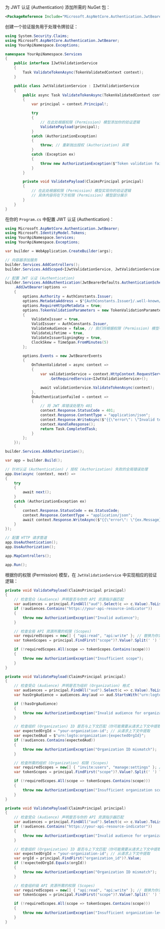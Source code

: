 
为 JWT 认证 (Authentication) 添加所需的 NuGet 包：

```xml
<PackageReference Include="Microsoft.AspNetCore.Authentication.JwtBearer" Version="8.0.0" />
```

创建一个验证服务用于处理令牌验证：

```csharp title="JwtValidationService.cs"
using System.Security.Claims;
using Microsoft.AspNetCore.Authentication.JwtBearer;
using YourApiNamespace.Exceptions;

namespace YourApiNamespace.Services
{
    public interface IJwtValidationService
    {
        Task ValidateTokenAsync(TokenValidatedContext context);
    }

    public class JwtValidationService : IJwtValidationService
    {
        public async Task ValidateTokenAsync(TokenValidatedContext context)
        {
            var principal = context.Principal!;

            try
            {
                // 在此处根据权限 (Permission) 模型添加你的验证逻辑
                ValidatePayload(principal);
            }
            catch (AuthorizationException)
            {
                throw; // 重新抛出授权 (Authorization) 异常
            }
            catch (Exception ex)
            {
                throw new AuthorizationException($"Token validation failed: {ex.Message}", 401);
            }
        }

        private void ValidatePayload(ClaimsPrincipal principal)
        {
            // 在此处根据权限 (Permission) 模型实现你的验证逻辑
            // 具体内容将在下方权限 (Permission) 模型部分展示
        }
    }
}
```

在你的 `Program.cs` 中配置 JWT 认证 (Authentication)：

```csharp title="Program.cs"
using Microsoft.AspNetCore.Authentication.JwtBearer;
using Microsoft.IdentityModel.Tokens;
using YourApiNamespace.Services;
using YourApiNamespace.Exceptions;

var builder = WebApplication.CreateBuilder(args);

// 向容器添加服务
builder.Services.AddControllers();
builder.Services.AddScoped<IJwtValidationService, JwtValidationService>();

// 配置 JWT 认证 (Authentication)
builder.Services.AddAuthentication(JwtBearerDefaults.AuthenticationScheme)
    .AddJwtBearer(options =>
    {
        options.Authority = AuthConstants.Issuer;
        options.MetadataAddress = $"{AuthConstants.Issuer}/.well-known/openid-configuration";
        options.RequireHttpsMetadata = true;
        options.TokenValidationParameters = new TokenValidationParameters
        {
            ValidateIssuer = true,
            ValidIssuer = AuthConstants.Issuer,
            ValidateAudience = false, // 我们将根据权限 (Permission) 模型手动验证受众 (Audience)
            ValidateLifetime = true,
            ValidateIssuerSigningKey = true,
            ClockSkew = TimeSpan.FromMinutes(5)
        };

        options.Events = new JwtBearerEvents
        {
            OnTokenValidated = async context =>
            {
                var validationService = context.HttpContext.RequestServices
                    .GetRequiredService<IJwtValidationService>();

                await validationService.ValidateTokenAsync(context);
            },
            OnAuthenticationFailed = context =>
            {
                // 将 JWT 库错误处理为 401
                context.Response.StatusCode = 401;
                context.Response.ContentType = "application/json";
                context.Response.WriteAsync($"{{\"error\": \"Invalid token\"}}");
                context.HandleResponse();
                return Task.CompletedTask;
            }
        };
    });

builder.Services.AddAuthorization();

var app = builder.Build();

// 针对认证 (Authentication) / 授权 (Authorization) 失败的全局错误处理
app.Use(async (context, next) =>
{
    try
    {
        await next();
    }
    catch (AuthorizationException ex)
    {
        context.Response.StatusCode = ex.StatusCode;
        context.Response.ContentType = "application/json";
        await context.Response.WriteAsync($"{{\"error\": \"{ex.Message}\"}}");
    }
});

// 配置 HTTP 请求管道
app.UseAuthentication();
app.UseAuthorization();

app.MapControllers();

app.Run();
```

根据你的权限 (Permission) 模型，在 `JwtValidationService` 中实现相应的验证逻辑：

<Tabs groupId="permission-models">
<TabItem value="global-api-resources" label="全局 API 资源">

```csharp title="JwtValidationService.cs"
private void ValidatePayload(ClaimsPrincipal principal)
{
    // 检查受众 (Audience) 声明是否与你的 API 资源指示器匹配
    var audiences = principal.FindAll("aud").Select(c => c.Value).ToList();
    if (!audiences.Contains("https://your-api-resource-indicator"))
    {
        throw new AuthorizationException("Invalid audience");
    }

    // 检查全局 API 资源所需的权限 (Scopes)
    var requiredScopes = new[] { "api:read", "api:write" }; // 替换为你实际需要的权限 (Scopes)
    var tokenScopes = principal.FindFirst("scope")?.Value?.Split(' ') ?? Array.Empty<string>();

    if (!requiredScopes.All(scope => tokenScopes.Contains(scope)))
    {
        throw new AuthorizationException("Insufficient scope");
    }
}
```

</TabItem>
<TabItem value="organization-permissions" label="组织 (非 API) 权限 (Permissions)">

```csharp title="JwtValidationService.cs"
private void ValidatePayload(ClaimsPrincipal principal)
{
    // 检查受众 (Audience) 声明是否为组织 (Organization) 格式
    var audiences = principal.FindAll("aud").Select(c => c.Value).ToList();
    var hasOrgAudience = audiences.Any(aud => aud.StartsWith("urn:logto:organization:"));

    if (!hasOrgAudience)
    {
        throw new AuthorizationException("Invalid audience for organization permissions");
    }

    // 检查组织 (Organization) ID 是否与上下文匹配（你可能需要从请求上下文中提取）
    var expectedOrgId = "your-organization-id"; // 从请求上下文中提取
    var expectedAud = $"urn:logto:organization:{expectedOrgId}";
    if (!audiences.Contains(expectedAud))
    {
        throw new AuthorizationException("Organization ID mismatch");
    }

    // 检查所需的组织 (Organization) 权限 (Scopes)
    var requiredScopes = new[] { "invite:users", "manage:settings" }; // 替换为你实际需要的权限 (Scopes)
    var tokenScopes = principal.FindFirst("scope")?.Value?.Split(' ') ?? Array.Empty<string>();

    if (!requiredScopes.All(scope => tokenScopes.Contains(scope)))
    {
        throw new AuthorizationException("Insufficient organization scope");
    }
}
```

</TabItem>
<TabItem value="organization-level-api-resources" label="组织级 API 资源">

```csharp title="JwtValidationService.cs"
private void ValidatePayload(ClaimsPrincipal principal)
{
    // 检查受众 (Audience) 声明是否与你的 API 资源指示器匹配
    var audiences = principal.FindAll("aud").Select(c => c.Value).ToList();
    if (!audiences.Contains("https://your-api-resource-indicator"))
    {
        throw new AuthorizationException("Invalid audience for organization-level API resources");
    }

    // 检查组织 (Organization) ID 是否与上下文匹配（你可能需要从请求上下文中提取）
    var expectedOrgId = "your-organization-id"; // 从请求上下文中提取
    var orgId = principal.FindFirst("organization_id")?.Value;
    if (!expectedOrgId.Equals(orgId))
    {
        throw new AuthorizationException("Organization ID mismatch");
    }

    // 检查组织级 API 资源所需的权限 (Scopes)
    var requiredScopes = new[] { "api:read", "api:write" }; // 替换为你实际需要的权限 (Scopes)
    var tokenScopes = principal.FindFirst("scope")?.Value?.Split(' ') ?? Array.Empty<string>();

    if (!requiredScopes.All(scope => tokenScopes.Contains(scope)))
    {
        throw new AuthorizationException("Insufficient organization-level API scopes");
    }
}
```

</TabItem>
</Tabs>
